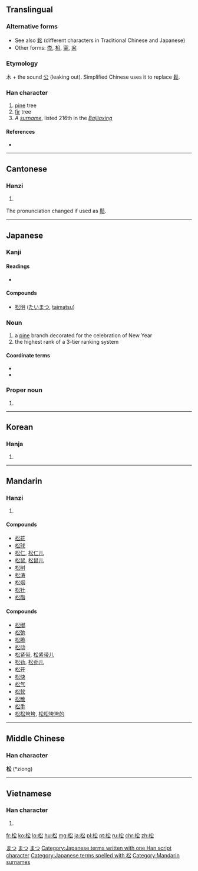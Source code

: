 ==Translingual==

===Alternative forms===
* See also [[鬆]] (different characters in Traditional Chinese and Japanese)
* Other forms: [[枩]], [[柗]], [[梥]], [[枀]]

===Etymology===
木 + the sound [[公]] (leaking out). Simplified Chinese uses it to replace [[鬆]].

===Han character===
{{Han char|rn=75|rad=木|as=04|sn=8|four=4893<sub>2</sub>|canj=木金戈 (DCI)|ids=⿰[[木]][[公]]}}

# [[pine]] tree
# [[fir]] tree
# ''A [[surname]]'', listed 216th in the ''[[:w:Baijiaxing|Baijiaxing]]''

====References====
* {{Han ref|kx=0514.110|dkj=14516|dj=0901.140|hdz=21173.050|uh=677E|ud=26494|bh=AA51|bd=43601}}

----

==Cantonese==

===Hanzi===
{{yue-hanzi|jyut=|y=chung4|tra=鬆}}

# {{defn|lang=yue|sort=木04}}

The pronunciation changed if used as [[鬆]].

----

==Japanese==

===Kanji===
{{ja-kanji|grade=4|rs=木04}}

====Readings====
* {{ja-readings|on=[[しょう]] (shō)|kun=[[まつ]] (matsu)}}

====Compounds====
* [[松明]] ([[たいまつ]], [[taimatsu]])

===Noun===
{{ja-noun|k|hira=まつ|rom=matsu}}

# a [[pine]] branch decorated for the celebration of New Year
# the highest rank of a 3-tier ranking system

====Coordinate terms====
* {{l|ja|竹|tr=たけ, ''take''|gloss=the middle rank}}
* {{l|ja|梅|tr=うめ, ''ume''|gloss=the lowest rank}}

===Proper noun===
{{ja-pos|k|proper|hira=まつ|rom=Matsu}}

# {{surname|lang=ja}}

[[Category:1000 Japanese basic words|まつ]]
[[Category:Japanese surnames|まつ]]
[[Category:ja:Trees|まつ]]
[[Category:Japanese terms written with one Han script character]]
[[Category:Japanese terms spelled with 松]]
----

==Korean==

===Hanja===
{{ko-hanja|hangeul=송|eumhun=|rv=song|mr=song|y=song}}

# {{defn|lang=ko|sort=木04}}

----

==Mandarin==

===Hanzi===
{{cmn-hanzi|tra=鬆|pin=[[sōng]] ([[song1]]), [[Sōng]] ([[Song1]])|wg=sung<sup>1</sup>, Sung<sup>1</sup>}}

# {{defn|lang=cmn|sort=木04}}

====Compounds====
* [[松花]]
* [[松球]]
* [[松仁]], [[松仁儿]]
* [[松鼠]], [[松鼠儿]]
* [[松树]]
* [[松涛]]
* [[松烟]]
* [[松针]]
* [[松脂]]

====Compounds====
* [[松绑]]
* [[松弛]]
* [[松脆]]
* [[松动]]
* [[松紧带]], [[松紧带儿]]
* [[松劲]], [[松劲儿]]
* [[松开]]
* [[松快]]
* [[松气]]
* [[松软]]
* [[松散]]
* [[松手]]
* [[松松垮垮]], [[松松垮垮的]]

[[Category:Mandarin surnames]]

----

==Middle Chinese==
===Han character===
'''松''' (*ziong)<!--note: asterisk indicates that this character appears more than four times in the Tang Dynasty corpus of literature-->

----

==Vietnamese==

===Han character===
{{vi-hantu|[[tùng]], [[thông]], [[tòng]]|rs=木04}}

# {{defn|lang=vi|sort=木04}}

[[fr:松]]
[[ko:松]]
[[lo:松]]
[[hu:松]]
[[mg:松]]
[[ja:松]]
[[pl:松]]
[[pt:松]]
[[ru:松]]
[[chr:松]]
[[zh:松]]
